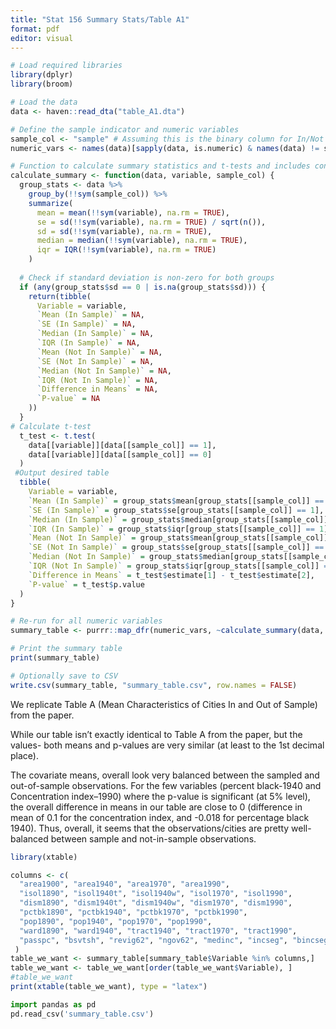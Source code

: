 ```yaml
---
title: "Stat 156 Summary Stats/Table A1"
format: pdf
editor: visual
---
```


```r
# Load required libraries
library(dplyr)
library(broom)

# Load the data
data <- haven::read_dta("table_A1.dta")

# Define the sample indicator and numeric variables
sample_col <- "sample" # Assuming this is the binary column for In/Not In Sample
numeric_vars <- names(data)[sapply(data, is.numeric) & names(data) != sample_col]

# Function to calculate summary statistics and t-tests and includes constant variables- in order for the difference in means t-test to make sense
calculate_summary <- function(data, variable, sample_col) {
  group_stats <- data %>%
    group_by(!!sym(sample_col)) %>%
    summarize(
      mean = mean(!!sym(variable), na.rm = TRUE),
      se = sd(!!sym(variable), na.rm = TRUE) / sqrt(n()),
      sd = sd(!!sym(variable), na.rm = TRUE),
      median = median(!!sym(variable), na.rm = TRUE),
      iqr = IQR(!!sym(variable), na.rm = TRUE)
    )
  
  # Check if standard deviation is non-zero for both groups
  if (any(group_stats$sd == 0 | is.na(group_stats$sd))) {
    return(tibble(
      Variable = variable,
      `Mean (In Sample)` = NA,
      `SE (In Sample)` = NA,
      `Median (In Sample)` = NA,
      `IQR (In Sample)` = NA,
      `Mean (Not In Sample)` = NA,
      `SE (Not In Sample)` = NA,
      `Median (Not In Sample)` = NA,
      `IQR (Not In Sample)` = NA,
      `Difference in Means` = NA,
      `P-value` = NA
    ))
  }
# Calculate t-test  
  t_test <- t.test(
    data[[variable]][data[[sample_col]] == 1],
    data[[variable]][data[[sample_col]] == 0]
  )
 #Output desired table  
  tibble(
    Variable = variable,
    `Mean (In Sample)` = group_stats$mean[group_stats[[sample_col]] == 1],
    `SE (In Sample)` = group_stats$se[group_stats[[sample_col]] == 1],
    `Median (In Sample)` = group_stats$median[group_stats[[sample_col]] == 1],
    `IQR (In Sample)` = group_stats$iqr[group_stats[[sample_col]] == 1],
    `Mean (Not In Sample)` = group_stats$mean[group_stats[[sample_col]] == 0],
    `SE (Not In Sample)` = group_stats$se[group_stats[[sample_col]] == 0],
    `Median (Not In Sample)` = group_stats$median[group_stats[[sample_col]] == 0],
    `IQR (Not In Sample)` = group_stats$iqr[group_stats[[sample_col]] == 0],
    `Difference in Means` = t_test$estimate[1] - t_test$estimate[2],
    `P-value` = t_test$p.value
  )
}

# Re-run for all numeric variables
summary_table <- purrr::map_dfr(numeric_vars, ~calculate_summary(data, .x, sample_col))

# Print the summary table
print(summary_table)

# Optionally save to CSV
write.csv(summary_table, "summary_table.csv", row.names = FALSE)

```

We replicate Table A (Mean Characteristics of Cities In and Out of Sample) from the paper.

While our table isn't exactly identical to Table A from the paper, but the values- both means and p-values are very similar (at least to the 1st decimal place).

The covariate means, overall look very balanced between the sampled and out-of-sample observations. For the few variables (percent black-1940 and Concentration index–1990) where the p-value is significant (at 5% level), the overall difference in means in our table are close to 0 (difference in mean of 0.1 for the concentration index, and -0.018 for percentage black 1940). Thus, overall, it seems that the observations/cities are pretty well-balanced between sample and not-in-sample observations.

```r
library(xtable)

columns <- c(
  "area1900", "area1940", "area1970", "area1990",
  "isol1890", "isol1940t", "isol1940w", "isol1970", "isol1990",
  "dism1890", "dism1940t", "dism1940w", "dism1970", "dism1990", 
  "pctbk1890", "pctbk1940", "pctbk1970", "pctbk1990",
  "pop1890", "pop1940", "pop1970", "pop1990", 
  "ward1890", "ward1940", "tract1940", "tract1970", "tract1990",
  "passpc", "bsvtsh", "revig62", "ngov62", "medinc", "incseg", "bincseg", "meduc", "singmom", "ttwork", "educex", "gum", "cluster", "concent", "central", "pwdens"
 )
table_we_want <- summary_table[summary_table$Variable %in% columns,]
table_we_want <- table_we_want[order(table_we_want$Variable), ]
#table_we_want
print(xtable(table_we_want), type = "latex")
```

```python
import pandas as pd
pd.read_csv('summary_table.csv')
```
